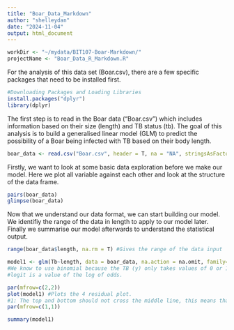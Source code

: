 ```yaml
---
title: "Boar_Data_Markdown"
author: "shelleydan"
date: "2024-11-04"
output: html_document
---
```


```r
workDir <- "~/mydata/BIT107-Boar-Markdown/"
projectName <- "Boar_Data_R_Markdown.R"
```

For the analysis of this data set (Boar.csv), there are a few specific packages that need to be installed first. 

```r
#Downloading Packages and Loading Libraries
install.packages("dplyr")
library(dplyr)
```

The first step is to read in the Boar data ("Boar.csv") which includes information based on their size (length) and TB status (tb). The goal of this analysis is to build a generalised linear model (GLM) to predict the possibility of a Boar being infected with TB based on their body length. 

```r
boar_data <- read.csv("Boar.csv", header = T, na = "NA", stringsAsFactors = T)

```

Firstly, we want to look at some basic data exploration before we make our model. Here we plot all variable against each other and look at the structure of the data frame. 

```r
pairs(boar_data)
glimpse(boar_data)
```

Now that we understand our data format, we can start building our model. We identifiy the range of the data in length to apply to our model later. Finally we summarise our model afterwards to understand the statistical output. 

```r
range(boar_data$length, na.rm = T) #Gives the range of the data input 

model1 <- glm(Tb~length, data = boar_data, na.action = na.omit, family=binomial(link = "logit"))
#We know to use binomial because the TB (y) only takes values of 0 or 1. 
#logit is a value of the log of odds. 

par(mfrow=c(2,2))
plot(model1) #Plots the 4 residual plot. 
#1: The top and bottom should not cross the middle line, this means that theres no false positive or false negative
par(mfrow=c(1,1))

summary(model1)
```

